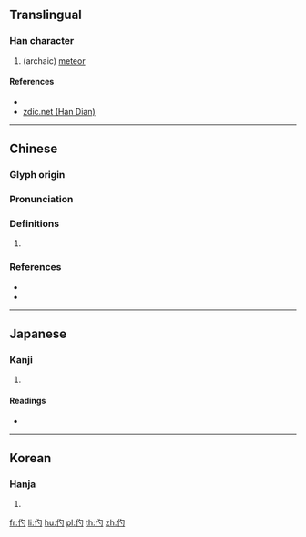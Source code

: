 {{character info/new}}
==Translingual==

===Han character===
{{Han char|rn=9|rad=人|as=03|sn=5|four=|canj=OPI|ids=⿰亻勺}}

# (archaic) [[meteor]]

====References====
* {{Han ref|kx=0093.100|dkj=00385|dj=0197.060|hdz=10114.120|uh=4EE2|ud=20194}}
* [http://www.zdic.net/zd/zi/ZdicE4ZdicBBZdicA2.htm zdic.net (Han Dian)]

----

==Chinese==
{{zh-forms}}

===Glyph origin===
{{Han etym}}

===Pronunciation===
{{zh-pron
|m=bó
|c=bok6
|mc=y
|oc=y
|cat=
}}

===Definitions===
{{zh-hanzi}}

# {{zh-only|彴約}}

===References===
* {{R:twedu|B01026}}
* {{R:yue:Jyutping Database}}

----

==Japanese==

===Kanji===
{{ja-kanji|grade=|rs=人03}}

# {{defn|lang=ja|sort=人03}}

====Readings====
* {{ja-readings|on=[[はく]] (haku), [[ばく]] (baku), [[しゃく]] (shaku)|kun=[[まるきばし]] (marukibashi)}}

----

==Korean==

===Hanja===
{{ko-hanja|hangeul=작|rv=jak|mr=chak|y=cak}}

# {{defn|lang=ko|sort=人03}}

[[fr:仢]]
[[li:仢]]
[[hu:仢]]
[[pl:仢]]
[[th:仢]]
[[zh:仢]]